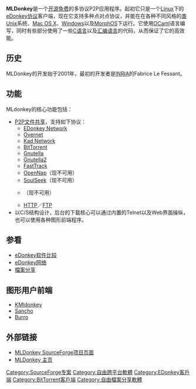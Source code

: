 {{noteTA
|G1=IT
}}
{{Infobox Software
| name = MLDonkey
| logo = 
| screenshot = 
| caption = 
| collapsible            = 
| author                 = Fabrice Le Fessant
| developer              = MLDonkey Team
| released               = {{release date and age|mf=yes|2003|01|23}}
| latest release version = 
| latest release date    = 
| latest preview version = 
| latest preview date    = 
| frequently updated     = Yes <!--发布版本更新？请不要编辑本页，只需点击版本号码！Release version update? Don't edit this page, just click on the version number!-->
| operating system = [[跨平台|跨平台]]
| platform = 
| genre = [[P2P|P2P]] [[檔案分享|檔案分享]]
| license = [[GNU_General_Public_License|GPL]]
| website = [http://mldonkey.sourceforge.net/ mldonkey.sourceforge.net]
}}
'''MLDonkey'''是一个[[开源软件|开源]][[免费软件|免费]]的多协议P2P应用程序。起初它只是一个[[Linux|Linux]]下的[[eDonkey网络|eDonkey协议]]客户端，现在它支持多种点对点协议，并能在在各种不同风格的[[类Unix|类Unix]]系统、[[Mac_OS_X|Mac OS X]]、[[Microsoft_Windows|Windows]]以及[[MorphOS|MorphOS]]下运行。它使用[[OCaml|OCaml]]语言编写，同时有些部分使用了一些[[C语言|C语言]]以及[[汇编语言|汇编语言]]的代码，从而保证了它的高效能。

== 历史 ==
MLDonkey的开发始于2001年，最初的开发者是[[INRIA|INRIA]]的Fabrice Le Fessant。

== 功能 ==
MLdonkey的核心功能包括：
* [[P2P|P2P]][[文件共享|文件共享]]，支持如下协议：
** [[EDonkey_Network|EDonkey Network]]
** [[Overnet|Overnet]]
** [[Kad_Network|Kad Network]]
** [[BitTorrent|BitTorrent]]
** [[Gnutella|Gnutella]]
** [[Gnutella2|Gnutella2]]
** [[FastTrack|FastTrack]]
** [[OpenNap|OpenNap]]（现不可用）
** [[SoulSeek|SoulSeek]]（现不可用）
** {{link-en|DirectConnect|DirectConnect|Direct connect file-sharing application}}（现不可用）
** [[HTTP|HTTP]]／[[File_Transfer_Protocol|FTP]]
* 以C/S结构设计，后台的下载核心可以通过内置的Telnet以及Web界面操纵，也可以使用各种图形前端程序。

== 参看 ==
*[[eDonkey软件比较|eDonkey软件比较]]
*[[eDonkey网络|eDonkey网络]]
*[[檔案分享|檔案分享]]

== 图形用户前端 ==
*[http://kmldonkey.org/ KMldonkey] {{Wayback|url=http://kmldonkey.org/ |date=20201127175150 }}
*[http://sancho-gui.sourceforge.net/ Sancho] {{Wayback|url=http://sancho-gui.sourceforge.net/ |date=20080517071008 }}
*[http://burro.sf.net Burro] {{Wayback|url=http://burro.sf.net/ |date=20191018085811 }}

== 外部链接 ==
*[http://sourceforge.net/projects/mldonkey/ MLDonkey SourceForge项目页面] {{Wayback|url=http://sourceforge.net/projects/mldonkey/ |date=20191222083635 }}
*[http://mldonkey.sourceforge.net/ MLDonkey 主页] {{Wayback|url=http://mldonkey.sourceforge.net/ |date=20081007021519 }}

{{網路小作品}}

[[Category:SourceForge专案|Category:SourceForge专案]]
[[Category:自由跨平台軟體|Category:自由跨平台軟體]]
[[Category:EDonkey客戶端|Category:EDonkey客戶端]]
[[Category:BitTorrent客戶端|Category:BitTorrent客戶端]]
[[Category:自由檔案分享軟體|Category:自由檔案分享軟體]]

{{eDonkey网络}}
{{BitTorrent}}